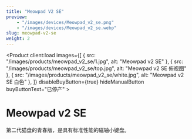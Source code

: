 ```yaml
---
title: "Meowpad V2 SE"
preview:
    - "/images/devices/Meowpad_v2_se.png"
    - "/images/devices/Meowpad_v2_se.webp"
slug: meowpad-v2-se
weight: 2
---
```




<Product client:load
    images={[
        {
            src: "/images/products/meowpad_v2_se/1.jpg",
            alt: "Meowpad v2 SE"
        },
        {
            src: "/images/products/meowpad_v2_se/top.jpg",
            alt: "Meowpad v2 SE 俯视图"
        },
        {
            src: "/images/products/meowpad_v2_se/white.jpg",
            alt: "Meowpad v2 SE 白色"
        },
    ]}
    disableBuyButton={true}
    hideManualButton
    buyButtonText="已停产"
    >
    <h1 slot="title">Meowpad v2 SE</h1>
    <p slot="description">第二代猫盘的青春版，是具有标准性能的磁轴小键盘。</p>
    <div class="product-icon-labels">
        <IconLabel icon="bi:usb-c" label="USB-C 接口" size="large" client:load />
        <IconLabel icon="bi:speedometer" label="1ms 高速响应" size="large" client:load />
        <IconLabel icon="bi:lightbulb" label="可调背光" size="large" client:load />
        <IconLabel icon="bi:gear-wide-connected" label="自定义触发" size="large" client:load />
    </div>
</Product>


